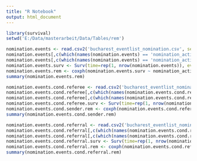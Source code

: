 ---
title: "R Notebook"
output: html_document
---


```{r}
library(survival)
setwd('E:/Data/masterarbeit/Data/Tables/rem')
```


```{r}
nomination.events <- read.csv2('bucharest_eventlist_nomination.csv', sep=',')
nomination.events[,c(which(names(nomination.events) == 'nomination_activity'):which(names(nomination.events) == 'network_time'))] <- log1p(nomination.events[,c(which(names(nomination.events) == 'nomination_activity'):which(names(nomination.events) == 'network_time'))])
nomination.events[,c(which(names(nomination.events) == 'nomination_activity'):which(names(nomination.events) == 'network_time'))] <- scale(nomination.events[,c(which(names(nomination.events) == 'nomination_activity'):which(names(nomination.events) == 'network_time'))])
nomination.events.surv <- Surv(time=rep(1, nrow(nomination.events)), event=nomination.events$IS_OBSERVED)
nomination.events.rem <- coxph(nomination.events.surv ~ nomination_activity +  reciprocation + repetition + exact_reciprocation + cyclical_tie + triangle_effect_children + network_activity + network_time + referee_age + referral_age + referee_gender + referral_gender + referee_isco08_label + referral_isco08_label + referee_medical + referral_medical + strata(EVENT_INTERVAL), data=nomination.events) # why is transitive tie, triangle parents all NAN??
summary(nomination.events.rem)
```


```{r}
nomination.events.cond.referee <- read.csv2('bucharest_eventlist_nomination_cond_referee.csv', sep=',')
nomination.events.cond.referee[,c(which(names(nomination.events.cond.referee) == 'nomination_activity'):which(names(nomination.events.cond.referee) == 'network_time'))] <- log1p(nomination.events.cond.referee[,c(which(names(nomination.events.cond.referee) == 'nomination_activity'):which(names(nomination.events.cond.referee) == 'network_time'))])
nomination.events.cond.referee[,c(which(names(nomination.events.cond.referee) == 'nomination_activity'):which(names(nomination.events.cond.referee) == 'network_time'))] <- scale(nomination.events.cond.referee[,c(which(names(nomination.events.cond.referee) == 'nomination_activity'):which(names(nomination.events.cond.referee) == 'network_time'))])
nomination.events.cond.referee.surv <- Surv(time=rep(1, nrow(nomination.events.cond.referee)), event=nomination.events.cond.referee$IS_OBSERVED)
nomination.events.cond.sender.rem <- coxph(nomination.events.cond.referee.surv ~  reciprocation  + exact_reciprocation + cyclical_tie + triangle_effect_children  + network_activity + network_time + referee_age + referral_age + referee_gender + referral_gender + referee_isco08_label + referral_isco08_label + referee_medical + referral_medical + strata(EVENT_INTERVAL), data=nomination.events.cond.referee) # nomination_activity, repetition, transitive_tie and triangle_effect_parents all NAN
summary(nomination.events.cond.sender.rem)
```

```{r}
nomination.events.cond.referral <- read.csv2('bucharest_eventlist_nomination_cond_referral.csv', sep=',')
nomination.events.cond.referral[,c(which(names(nomination.events.cond.referral) == 'nomination_activity'):which(names(nomination.events.cond.referral) == 'network_time'))] <- log1p(nomination.events.cond.referral[,c(which(names(nomination.events.cond.referral) == 'nomination_activity'):which(names(nomination.events.cond.referral) == 'network_time'))])
nomination.events.cond.referral[,c(which(names(nomination.events.cond.referral) == 'nomination_activity'):which(names(nomination.events.cond.referral) == 'network_time'))] <- scale(nomination.events.cond.referral[,c(which(names(nomination.events.cond.referral) == 'nomination_activity'):which(names(nomination.events.cond.referral) == 'network_time'))])
nomination.events.cond.referral.surv <- Surv(time=rep(1, nrow(nomination.events.cond.referral)), event=nomination.events.cond.referral$IS_OBSERVED)
nomination.events.cond.referral.rem <- coxph(nomination.events.cond.referral.surv ~ nomination_activity +  reciprocation  + exact_reciprocation + cyclical_tie + triangle_effect_children  + network_activity + network_time + referee_age + referral_age + referee_gender + referral_gender + referee_isco08_label + referral_isco08_label + referee_medical + referral_medical + strata(EVENT_INTERVAL), data=nomination.events.cond.referral) # repetition, transitive_tie and triangle_effect_parents all NAN
summary(nomination.events.cond.referral.rem)
```